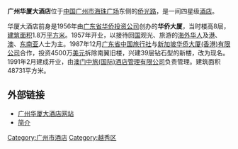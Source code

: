 '''广州华厦大酒店'''位于[[中国|中国]][[广州市|广州市]][[海珠广场|海珠广场]]东侧的[[侨光路|侨光路]]，是一间四星级[[酒店|酒店]]。

华厦大酒店前身是1956年由[[广东省华侨投资公司|广东省华侨投资公司]]创办的'''华侨大厦'''，当时楼高8层，[[建筑面积|建筑面积]]1.8万[[平方米|平方米]]。1957年开业，以接待回[[中国|国]]观光、旅游的[[海外华人|海外华人]]及[[香港|港]]、[[澳门|澳]]、[[东南亚|东南亚]]人士为主。1987年12月[[广东省中国旅行社|广东省中国旅行社]]与[[新加坡华侨大厦(香港)有限公司|新加坡华侨大厦(香港)有限公司]]合作，投资4500万[[美元|美元]]拆除南翼旧楼，兴建39层钻石型的新楼，改为现名。1991年2月建成开业，由[[澳门中旅(国际)酒店管理有限公司|澳门中旅(国际)酒店管理有限公司]]负责管理。建筑面积48731平方米。

== 外部链接 ==
*[http://www.hotel-landmark.com.cn/ 广州华厦大酒店网站] {{Wayback|url=http://www.hotel-landmark.com.cn/ |date=20160507221900 }}
*[http://www.bbit.cn/Guangzhouhotel/Seabead/200805/235.html 简介]{{dead link|date=2018年2月 |bot=InternetArchiveBot |fix-attempted=yes }}

{{GZ-stub}}
{{coord|23|7|4.10|N|113|15|45.38|E|display=title|region:CH_type}}

[[Category:广州市酒店|Category:广州市酒店]]
[[Category:越秀区|Category:越秀区]]